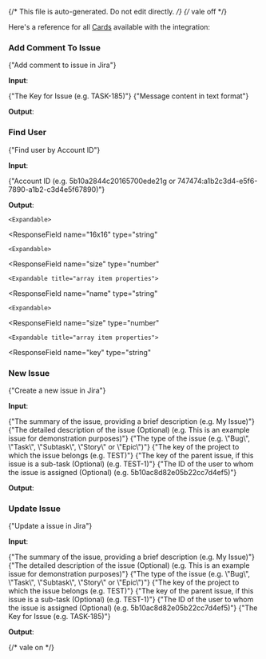 {/* This file is auto-generated. Do not edit directly. */}
{/* vale off */}

Here's a reference for all [Cards](/learn/reference/cards/introduction) available with the integration:

### Add Comment To Issue

<span>{"Add comment to issue in Jira"}</span>

**Input**:

<Expandable title="input fields">
  <ResponseField
    name="issueKey"
    type="string"
    required
  >
    <span>{"The Key for Issue (e.g. TASK-185)"}</span>
  </ResponseField>
  <ResponseField
    name="body"
    type="string"
    required
  >
    <span>{"Message content in text format"}</span>
  </ResponseField>
</Expandable>

**Output**:

<Expandable title="output">
  <ResponseField
    name="id"
    type="string"
  >
    
  </ResponseField>
</Expandable>

### Find User

<span>{"Find user by Account ID"}</span>

**Input**:

<Expandable title="input fields">
  <ResponseField
    name="accountId"
    type="string"
    required
  >
    <span>{"Account ID (e.g. 5b10a2844c20165700ede21g or 747474:a1b2c3d4-e5f6-7890-a1b2-c3d4e5f67890)"}</span>
  </ResponseField>
</Expandable>

**Output**:

<Expandable title="output">
  <ResponseField
    name="self"
    type="string"
  >
    
  </ResponseField>
  <ResponseField
    name="key"
    type="string"
  >
    
  </ResponseField>
  <ResponseField
    name="accountId"
    type="string"
    required
  >
    
  </ResponseField>
  <ResponseField
    name="accountType"
    type="string"
  >
    
  </ResponseField>
  <ResponseField
    name="name"
    type="string"
  >
    
  </ResponseField>
  <ResponseField
    name="emailAddress"
    type="string"
  >
    
  </ResponseField>
  <ResponseField
    name="avatarUrls"
    type="object"
  >
    

    <Expandable>
  <ResponseField
    name="16x16"
    type="string"
  >
    
  </ResponseField>
  <ResponseField
    name="24x24"
    type="string"
  >
    
  </ResponseField>
  <ResponseField
    name="32x32"
    type="string"
  >
    
  </ResponseField>
  <ResponseField
    name="48x48"
    type="string"
  >
    
  </ResponseField>
    </Expandable>
  </ResponseField>
  <ResponseField
    name="displayName"
    type="string"
  >
    
  </ResponseField>
  <ResponseField
    name="active"
    type="boolean"
    required
  >
    
  </ResponseField>
  <ResponseField
    name="timeZone"
    type="string"
  >
    
  </ResponseField>
  <ResponseField
    name="locale"
    type="string"
  >
    
  </ResponseField>
  <ResponseField
    name="groups"
    type="object"
  >
    

    <Expandable>
  <ResponseField
    name="size"
    type="number"
  >
    
  </ResponseField>
  <ResponseField
    name="items"
    type="array"
  >
    

    <Expandable title="array item properties">
  <ResponseField
    name="name"
    type="string"
  >
    
  </ResponseField>
  <ResponseField
    name="groupId"
    type="string"
  >
    
  </ResponseField>
  <ResponseField
    name="self"
    type="string"
  >
    
  </ResponseField>
    </Expandable>
  </ResponseField>
  <ResponseField
    name="pagingCallback"
    type="object"
  >
    
  </ResponseField>
  <ResponseField
    name="callback"
    type="string"
  >
    
  </ResponseField>
  <ResponseField
    name="max-results"
    type="number"
  >
    
  </ResponseField>
    </Expandable>
  </ResponseField>
  <ResponseField
    name="applicationRoles"
    type="object"
  >
    

    <Expandable>
  <ResponseField
    name="size"
    type="number"
  >
    
  </ResponseField>
  <ResponseField
    name="items"
    type="array"
  >
    

    <Expandable title="array item properties">
  <ResponseField
    name="key"
    type="string"
  >
    
  </ResponseField>
  <ResponseField
    name="groups"
    type="array"
  >
    
  </ResponseField>
  <ResponseField
    name="groupDetails"
    type="array"
  >
    
  </ResponseField>
  <ResponseField
    name="name"
    type="string"
  >
    
  </ResponseField>
  <ResponseField
    name="defaultGroups"
    type="array"
  >
    
  </ResponseField>
  <ResponseField
    name="defaultGroupsDetails"
    type="array"
  >
    
  </ResponseField>
  <ResponseField
    name="selectedByDefault"
    type="boolean"
  >
    
  </ResponseField>
  <ResponseField
    name="defined"
    type="boolean"
  >
    
  </ResponseField>
  <ResponseField
    name="numberOfSeats"
    type="number"
  >
    
  </ResponseField>
  <ResponseField
    name="remainingSeats"
    type="number"
  >
    
  </ResponseField>
  <ResponseField
    name="userCount"
    type="number"
  >
    
  </ResponseField>
  <ResponseField
    name="userCountDescription"
    type="string"
  >
    
  </ResponseField>
  <ResponseField
    name="hasUnlimitedSeats"
    type="boolean"
  >
    
  </ResponseField>
  <ResponseField
    name="platform"
    type="boolean"
  >
    
  </ResponseField>
    </Expandable>
  </ResponseField>
  <ResponseField
    name="pagingCallback"
    type="object"
  >
    
  </ResponseField>
  <ResponseField
    name="callback"
    type="string"
  >
    
  </ResponseField>
  <ResponseField
    name="max-results"
    type="number"
  >
    
  </ResponseField>
    </Expandable>
  </ResponseField>
  <ResponseField
    name="expand"
    type="string"
  >
    
  </ResponseField>
</Expandable>

### New Issue

<span>{"Create a new issue in Jira"}</span>

**Input**:

<Expandable title="input fields">
  <ResponseField
    name="summary"
    type="string"
    required
  >
    <span>{"The summary of the issue, providing a brief description (e.g. My Issue)"}</span>
  </ResponseField>
  <ResponseField
    name="description"
    type="string"
  >
    <span>{"The detailed description of the issue (Optional) (e.g. This is an example issue for demonstration purposes)"}</span>
  </ResponseField>
  <ResponseField
    name="issueType"
    type="string"
    required
  >
    <span>{"The type of the issue (e.g. \"Bug\", \"Task\", \"Subtask\", \"Story\" or \"Epic\")"}</span>
  </ResponseField>
  <ResponseField
    name="projectKey"
    type="string"
    required
  >
    <span>{"The key of the project to which the issue belongs (e.g. TEST)"}</span>
  </ResponseField>
  <ResponseField
    name="parentKey"
    type="string"
  >
    <span>{"The key of the parent issue, if this issue is a sub-task (Optional) (e.g. TEST-1)"}</span>
  </ResponseField>
  <ResponseField
    name="assigneeId"
    type="string"
  >
    <span>{"The ID of the user to whom the issue is assigned (Optional) (e.g. 5b10ac8d82e05b22cc7d4ef5)"}</span>
  </ResponseField>
</Expandable>

**Output**:

<Expandable title="output">
  <ResponseField
    name="issueKey"
    type="string"
    required
  >
    
  </ResponseField>
</Expandable>

### Update Issue

<span>{"Update a issue in Jira"}</span>

**Input**:

<Expandable title="input fields">
  <ResponseField
    name="summary"
    type="string"
  >
    <span>{"The summary of the issue, providing a brief description (e.g. My Issue)"}</span>
  </ResponseField>
  <ResponseField
    name="description"
    type="string"
  >
    <span>{"The detailed description of the issue (Optional) (e.g. This is an example issue for demonstration purposes)"}</span>
  </ResponseField>
  <ResponseField
    name="issueType"
    type="string"
    required
  >
    <span>{"The type of the issue (e.g. \"Bug\", \"Task\", \"Subtask\", \"Story\" or \"Epic\")"}</span>
  </ResponseField>
  <ResponseField
    name="projectKey"
    type="string"
  >
    <span>{"The key of the project to which the issue belongs (e.g. TEST)"}</span>
  </ResponseField>
  <ResponseField
    name="parentKey"
    type="string"
  >
    <span>{"The key of the parent issue, if this issue is a sub-task (Optional) (e.g. TEST-1)"}</span>
  </ResponseField>
  <ResponseField
    name="assigneeId"
    type="string"
  >
    <span>{"The ID of the user to whom the issue is assigned (Optional) (e.g. 5b10ac8d82e05b22cc7d4ef5)"}</span>
  </ResponseField>
  <ResponseField
    name="issueKey"
    type="string"
    required
  >
    <span>{"The Key for Issue (e.g. TASK-185)"}</span>
  </ResponseField>
</Expandable>

**Output**:

<Expandable title="output">
  <ResponseField
    name="issueKey"
    type="string"
    required
  >
    
  </ResponseField>
</Expandable>


{/* vale on */}